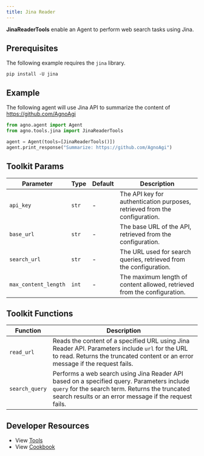 ```yaml
---
title: Jina Reader
---
```


**JinaReaderTools** enable an Agent to perform web search tasks using Jina.

## Prerequisites

The following example requires the `jina` library.

```shell
pip install -U jina
```

## Example

The following agent will use Jina API to summarize the content of https://github.com/AgnoAgi

```python cookbook/tools/jinareader.py
from agno.agent import Agent
from agno.tools.jina import JinaReaderTools

agent = Agent(tools=[JinaReaderTools()])
agent.print_response("Summarize: https://github.com/AgnoAgi")
```

## Toolkit Params

| Parameter            | Type  | Default | Description                                                                |
| -------------------- | ----- | ------- | -------------------------------------------------------------------------- |
| `api_key`            | `str` | -       | The API key for authentication purposes, retrieved from the configuration. |
| `base_url`           | `str` | -       | The base URL of the API, retrieved from the configuration.                 |
| `search_url`         | `str` | -       | The URL used for search queries, retrieved from the configuration.         |
| `max_content_length` | `int` | -       | The maximum length of content allowed, retrieved from the configuration.   |

## Toolkit Functions

| Function       | Description                                                                                                                                                                                            |
| -------------- | ------------------------------------------------------------------------------------------------------------------------------------------------------------------------------------------------------ |
| `read_url`     | Reads the content of a specified URL using Jina Reader API. Parameters include `url` for the URL to read. Returns the truncated content or an error message if the request fails.                      |
| `search_query` | Performs a web search using Jina Reader API based on a specified query. Parameters include `query` for the search term. Returns the truncated search results or an error message if the request fails. |

## Developer Resources

- View [Tools](https://github.com/agno-agi/agno/blob/main/libs/agno/agno/tools/jina_reader.py)
- View [Cookbook](https://github.com/agno-agi/agno/blob/main/cookbook/tools/jina_reader_tools.py)
